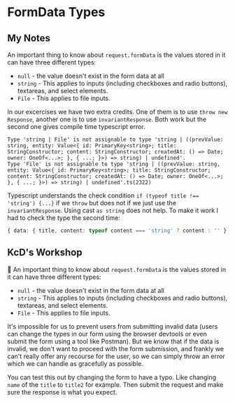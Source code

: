 # FormData Types

## My Notes

An important thing to know about `request.formData` is the values stored in it can have three different types:

- `null` - the value doesn't exist in the form data at all
- `string` - This applies to inputs (including checkboxes and radio buttons), textareas, and select elements.
- `File` - This applies to file inputs.

In our excercises we have two extra credits. One of them is to use `throw new Response`,
another one is to use `invariantResponse`. Both work but the second one gives compile time typescript error.

```text
Type 'string | File' is not assignable to type 'string | ((prevValue: string, entity: Value<{ id: PrimaryKey<string>; title: StringConstructor; content: StringConstructor; createdAt: () => Date; owner: OneOf<...>; }, { ...; }>) => string) | undefined'.
Type 'File' is not assignable to type 'string | ((prevValue: string, entity: Value<{ id: PrimaryKey<string>; title: StringConstructor; content: StringConstructor; createdAt: () => Date; owner: OneOf<...>; }, { ...; }>) => string) | undefined'.ts(2322)
```

Typescript understands the check condition `if (typeof title !== 'string') {...}` if we `throw` but does not
if we just use the `invariantResponse`. Using cast `as string` does not help.
To make it work I had to check the type the second time:

```ts
{ data: { title, content: typeof content === 'string' ? content : '' }
```

## KcD's Workshop

<EpicVideo url="https://www.epicweb.dev/workshops/full-stack-foundations/mutations/handling-form-errors-and-user-mistakes" />

🦉 An important thing to know about `request.formData` is the values stored in
it can have three different types:

- `null` - the value doesn't exist in the form data at all
- `string` - This applies to inputs (including checkboxes and radio buttons),
  textareas, and select elements.
- `File` - This applies to file inputs.

It's impossible for us to prevent users from submitting invalid data (users can
change the types in our form using the browser devtools or even submit the form
using a tool like Postman). But we know that if the data is invalid, we don't
want to proceed with the form submission, and frankly we can't really offer any
recourse for the user, so we can simply throw an error which we can handle as
gracefully as possible.

You can test this out by changing the form to have a typo. Like changing `name`
of the `title` to `title2` for example. Then submit the request and make sure
the response is what you expect.
